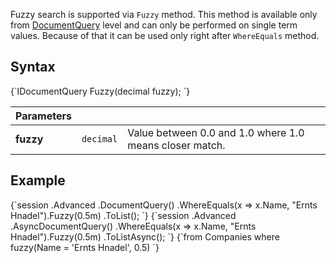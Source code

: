 
Fuzzy search is supported via `Fuzzy` method. This method is available only from [DocumentQuery](../../../client-api/session/querying/document-query/what-is-document-query.mdx) level and can only be performed on single term values. Because of that it can be used only right after `WhereEquals` method.

## Syntax

<TabItem value="fuzzy_1" label="fuzzy_1">
<CodeBlock language="csharp">
{`IDocumentQuery<T> Fuzzy(decimal fuzzy);
`}
</CodeBlock>
</TabItem>

| Parameters | | |
| ------------- | ------------- | ----- |
| **fuzzy** | `decimal` | Value between 0.0 and 1.0 where 1.0 means closer match. |

## Example

<Tabs groupId='languageSyntax'>
<TabItem value="Sync" label="Sync">
<CodeBlock language="csharp">
{`session
    .Advanced
    .DocumentQuery<Company>()
    .WhereEquals(x => x.Name, "Ernts Hnadel").Fuzzy(0.5m)
    .ToList();
`}
</CodeBlock>
</TabItem>
<TabItem value="Async" label="Async">
<CodeBlock language="csharp">
{`session
    .Advanced
    .AsyncDocumentQuery<Company>()
    .WhereEquals(x => x.Name, "Ernts Hnadel").Fuzzy(0.5m)
    .ToListAsync();
`}
</CodeBlock>
</TabItem>
<TabItem value="RQL" label="RQL">
<CodeBlock language="sql">
{`from Companies
where fuzzy(Name = 'Ernts Hnadel', 0.5)
`}
</CodeBlock>
</TabItem>
</Tabs>


